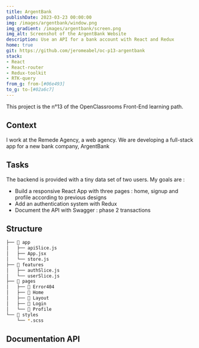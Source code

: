 ```yaml
---
title: ArgentBank
publishDate: 2023-03-23 00:00:00
img: /images/argentbank/window.png
img_gradient: /images/argentbank/screen.png
img_alt: Screenshot of the ArgentBank Website
description: Use an API for a bank account with React and Redux
home: true
git: https://github.com/jeromeabel/oc-p13-argentbank
stack:
- React
- React-router
- Redux-toolkit
- RTK-query
from_g: from-[#06e493]
to_g: to-[#02a6c7]
---
```



<ContentTxt>

This project is the n°13 of the OpenClassrooms Front-End learning path.

## Context

I work at the Remede Agency, a web agency. We are developing a full-stack app for a new bank company, ArgentBank

## Tasks

The backend is provided with a tiny data set of two users. My goals are :

- Build a responsive React App with three pages : home, signup and profile according to previous designs
- Add an authentication system with Redux
- Document the API with Swagger : phase 2 transactions
  

## Structure

```bash
├── 📂 app
│   ├── apiSlice.js
│   ├── App.jsx
│   └── store.js
├── 📂 features
│   ├── authSlice.js
│   └── userSlice.js
├── 📂 pages
│   ├── 📂 Error404
│   ├── 📂 Home
│   ├── 📂 Layout
│   ├── 📂 Login
│   └── 📂 Profile
└── 📂 styles
    └── *.scss
```

## Documentation API

</ContentTxt>
<ContentImg src={imgSwagger} alt="Swagger Documentation API" />
